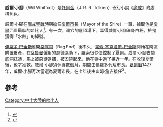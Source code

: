 '''威爾·小腳'''（Will Whitfoot）是[[托爾金|托爾金]]（J. R. R. Tolkien）奇幻小說《[[魔戒|魔戒]]》的虛構角色。

威爾·小腳在[[魔戒聖戰|魔戒聖戰]]時期擔任[[夏爾市長|夏爾市長]]（Mayor of the Shire）一職，據聞他是[[夏爾_(中土大陸)|夏爾]]西區最胖的哈比人<ref>{{Cite web|url=http://www.glyphweb.com/arda/w/willwhitfoot.html|title=Will Whitfoot|accessdate=2018-02-10|publisher=阿爾達百科全書|language=en-GB|archive-date=2021-03-09|archive-url=https://web.archive.org/web/20210309204410/http://www.glyphweb.com/arda/w/willwhitfoot.html|dead-url=no}}</ref>。有一次，洞穴的屋頂塌下，弄得威爾·小腳滿身白粉，於是獲得「水餃」的綽號。

[[佛羅多·巴金斯|佛羅多·巴金斯]]離開[[袋底洞|袋底洞]]（Bag End）後不久，[[羅索·塞克維爾-巴金斯|羅索·塞克維爾-巴金斯]]開始在南區購置財產，在[[薩魯曼|薩魯曼]]僱用的惡徒協助下，羅索很快便控制了夏爾。威爾·小腳去袋底洞抗議，馬上被惡徒逮捕，被囚禁起來。他在獄中過了接近一年。在[[臨水之戰|收復夏爾]]後，他才獲救。威爾·小腳須休養數個月，期間由佛羅多代理市長。[[夏爾曆|夏爾曆]]1427年，威爾·小腳再次當選為夏爾市長，在七年後由[[山姆·詹吉|山姆·詹吉]]接任<ref>{{Cite book|title=魔戒三部曲：王者再臨|last=托爾金|publisher=聯經|year=2012年12月|isbn=978-957-08-4102-2|location=臺北}}</ref>。

==參考==
<references />

{{start box}}
{{succession box|不詳|[[山姆·詹吉|山姆·詹吉]]|[[夏爾市長|夏爾市長]]|威爾·小腳}}
{{end box}}

[[Category:中土大陸的哈比人|Category:中土大陸的哈比人]]